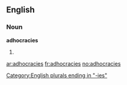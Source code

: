 ==English==

===Noun===
'''adhocracies'''

# {{plural of|[[adhocracy]]}}

[[Category:English plurals ending in "-ies"]]

[[ar:adhocracies]]
[[fr:adhocracies]]
[[no:adhocracies]]